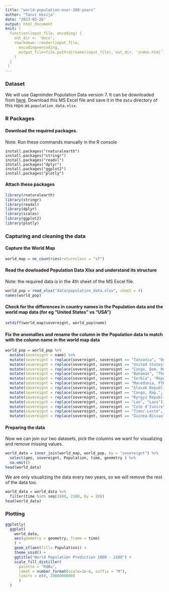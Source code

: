 ```yaml
---
title: "world-population-over-300-years"
author: "Tanvi Hasija"
date: "2023-02-26"
output: html_document
knit: (
  function(input_file, encoding) {
    out_dir <- 'docs';
    rmarkdown::render(input_file,
      encoding=encoding,
      output_file=file.path(dirname(input_file), out_dir, 'index.html')
    )
  }
 )
---
```


### Dataset

We will use Gapminder Population Data version 7. It can be downloaded from [here](https://gapm.io/dl_popv7). Download this MS Excel file and save it in the `data` directory of this repo as `population_data.xlsx`.

### R Packages

#### Download the required packages.

Note: Run these commands manually in the R console

    install.packages("rnaturalearth")
    install.packages("stringr")
    install.packages("readxl")
    install.packages("dplyr")
    install.packages("ggplot2")
    install.packages("plotly")

#### Attach these packages

```r
library(rnaturalearth)
library(stringr)
library(readxl)
library(dplyr)
library(scales)
library(ggplot2)
library(plotly)
```

### Capturing and cleaning the data

#### Capture the World Map

```r
world_map = ne_countries(returnclass = "sf")
```

#### Read the dowloaded Population Data Xlsx and understand its structure

Note: the required data is in the 4th sheet of the MS Excel file.

```r
world_pop = read_xlsx("data/population_data.xlsx", sheet = 4)
names(world_pop)
```

#### Check for the differences in country names in the Population data and the world map data (for eg "United States" vs "USA")

```r
setdiff(world_map$sovereignt, world_pop$name)
```

#### Fix the anomallies and rename the column in the Population data to match with the column name in the world map data

```r
world_pop = world_pop %>% 
  mutate(sovereignt = name) %>% 
  mutate(sovereignt = replace(sovereignt, sovereignt == "Tanzania", "United Republic of Tanzania")) %>% 
  mutate(sovereignt = replace(sovereignt, sovereignt == "United States", "United States of America")) %>% 
  mutate(sovereignt = replace(sovereignt, sovereignt == "Congo, Dem. Rep.", "Democratic Republic of the Congo")) %>% 
  mutate(sovereignt = replace(sovereignt, sovereignt == "Bahamas", "The Bahamas")) %>% 
  mutate(sovereignt = replace(sovereignt, sovereignt == "Serbia", "Republic of Serbia")) %>% 
  mutate(sovereignt = replace(sovereignt, sovereignt == "Macedonia, FYR", "Macedonia")) %>% 
  mutate(sovereignt = replace(sovereignt, sovereignt == "Slovak Republic", "Slovakia")) %>% 
  mutate(sovereignt = replace(sovereignt, sovereignt == "Congo, Rep.", "Republic of Congo")) %>% 
  mutate(sovereignt = replace(sovereignt, sovereignt == "Kyrgyz Republic", "Kyrgyzstan")) %>% 
  mutate(sovereignt = replace(sovereignt, sovereignt == "Lao", "Laos")) %>% 
  mutate(sovereignt = replace(sovereignt, sovereignt == "Cote d'Ivoire", "Ivory Coast")) %>% 
  mutate(sovereignt = replace(sovereignt, sovereignt == "Timor-Leste", "East Timor")) %>% 
  mutate(sovereignt = replace(sovereignt, sovereignt == "Guinea-Bissau", "Guinea Bissau"))
```

#### Preparing the data

Now we can join our two datasets, pick the columns we want for visualizing and remove missing values.

```r
world_data = inner_join(world_map, world_pop, by = "sovereignt") %>%
  select(geo, sovereignt, Population, time, geometry ) %>%
  na.omit()
head(world_data)
```

We are only visualizing the data every two years, so we will remove the rest of the data too.
```r
world_data = world_data %>% 
  filter(time %in% seq(1800, 2100, by = 20))
head(world_data)
```

### Plotting

```r
ggplotly(
  ggplot(
    world_data,
    aes(geometry = geometry, frame = time)
    ) +
    geom_sf(aes(fill= Population)) +
    theme_void() +
    ggtitle("World Population Prediction 1800 - 2100") +
    scale_fill_distiller(
      palette = "RdBu",
      label = number_format(scale=1e-6, suffix = "M"),
      limits = c(0, 2000000000)
      )
  )
```
